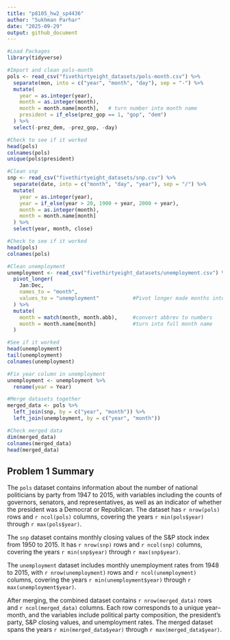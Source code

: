 ```yaml
---
title: "p8105_hw2_sp4436"
author: "Sukhman Parhar"
date: "2025-09-29"
output: github_document
---
```


```r
#Load Packages 
library(tidyverse)

#Import and clean pols-month
pols <- read_csv("fivethirtyeight_datasets/pols-month.csv") %>%
  separate(mon, into = c("year", "month", "day"), sep = "-") %>%
  mutate(
    year = as.integer(year),
    month = as.integer(month),
    month = month.name[month],   # turn number into month name
    president = if_else(prez_gop == 1, "gop", "dem")
  ) %>%
  select(-prez_dem, -prez_gop, -day)

#Check to see if it worked 
head(pols)
colnames(pols)
unique(pols$president)

#Clean snp
snp <- read_csv("fivethirtyeight_datasets/snp.csv") %>%
  separate(date, into = c("month", "day", "year"), sep = "/") %>%
  mutate(
    year = as.integer(year),
    year = if_else(year > 20, 1900 + year, 2000 + year),
    month = as.integer(month),
    month = month.name[month]
  ) %>%
  select(year, month, close)

#Check to see if it worked 
head(pols)
colnames(pols)

#Clean unemployment 
unemployment <- read_csv("fivethirtyeight_datasets/unemployment.csv") %>%
  pivot_longer(
    Jan:Dec,
    names_to = "month",
    values_to = "unemployment"           #Pivot longer made months into rows
  ) %>%
  mutate(
    month = match(month, month.abb),     #convert abbrev to numbers
    month = month.name[month]            #turn into full month name
  )

#See if it worked 
head(unemployment)
tail(unemployment)
colnames(unemployment)

#Fix year column in unemployment 
unemployment <- unemployment %>%
  rename(year = Year)

#Merge datasets together
merged_data <- pols %>%
  left_join(snp, by = c("year", "month")) %>%
  left_join(unemployment, by = c("year", "month"))

#Check merged data 
dim(merged_data)
colnames(merged_data)
head(merged_data)
```

## Problem 1 Summary
The `pols` dataset contains information about the number of national politicians by party from 1947 to 2015, with variables including the counts of governors, senators, and representatives, as well as an indicator of whether the president was a Democrat or Republican. The dataset has `r nrow(pols)` rows and `r ncol(pols)` columns, covering the years `r min(pols$year)` through `r max(pols$year)`.

The `snp` dataset contains monthly closing values of the S&P stock index from 1950 to 2015. It has `r nrow(snp)` rows and `r ncol(snp)` columns, covering the years `r min(snp$year)` through `r max(snp$year)`.

The `unemployment` dataset includes monthly unemployment rates from 1948 to 2015, with `r nrow(unemployment)` rows and `r ncol(unemployment)` columns, covering the years `r min(unemployment$year)` through `r max(unemployment$year)`.

After merging, the combined dataset contains `r nrow(merged_data)` rows and `r ncol(merged_data)` columns. Each row corresponds to a unique year–month, and the variables include political party composition, the president’s party, S&P closing values, and unemployment rates. The merged dataset spans the years `r min(merged_data$year)` through `r max(merged_data$year)`.

